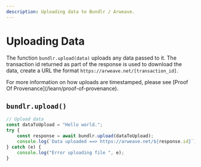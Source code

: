 ```yaml
---
description: Uploading data to Bundlr / Arweave.
---
```



# Uploading Data

The function `bundlr.upload(data)` uploads any data passed to it. The transaction id returned as part of the response is used to download the data, create a URL the format `https://arweave.net/[transaction_id]`.

<Callout type="info" emoji="ℹ️">
	For more information on how uploads are timestamped, please see [Proof Of Provenance](/learn/proof-of-provenance).
</Callout>

## `bundlr.upload()`

```js
// Upload data
const dataToUpload = "Hello world.";
try {
	const response = await bundlr.upload(dataToUpload);
	console.log(`Data uploaded ==> https://arweave.net/${response.id}`);
} catch (e) {
	console.log("Error uploading file ", e);
}
```
